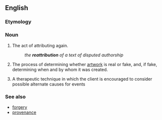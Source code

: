 {{also|réattribution}}
==English==

===Etymology===
{{prefix|re|attribution|lang=en}}

===Noun===
{{en-noun|~}}

# The act of attributing again.
#: ''the '''reattribution''' of a text of disputed authorship''
# {{label|en|arts}} The process of determining whether [[artwork]] is real or fake, and, if fake, determining when and by whom it was created.
# {{label|en|therapy}} A therapeutic technique in which the client is encouraged to consider possible alternate causes for events

===See also===
* [[forgery]]
* [[provenance]]